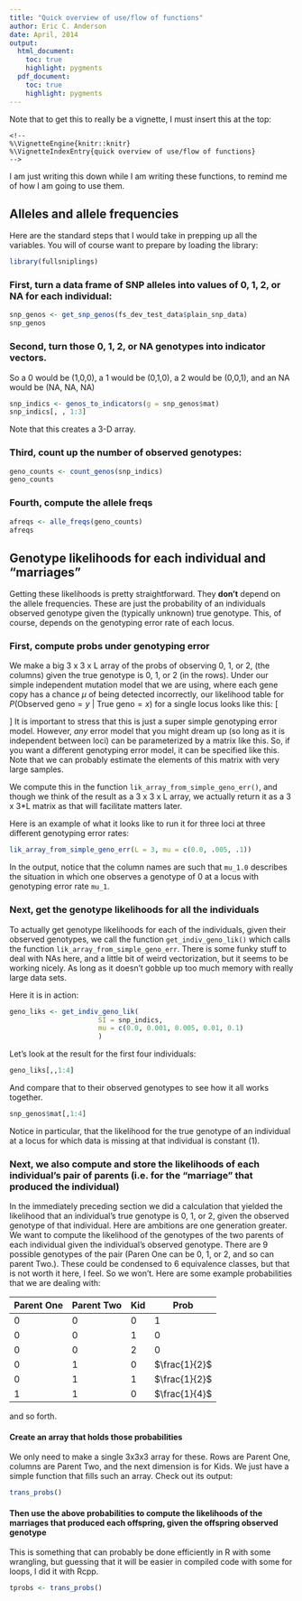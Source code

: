 ```yaml
---
title: "Quick overview of use/flow of functions"
author: Eric C. Anderson
date: April, 2014
output: 
  html_document:
    toc: true
    highlight: pygments
  pdf_document:
    toc: true
    highlight: pygments
---
```


Note that to get this to really be a vignette, I must insert this at the top:
```
<!--
%\VignetteEngine{knitr::knitr}
%\VignetteIndexEntry{quick overview of use/flow of functions}
-->
```

I am just writing this down while I am writing these functions, to remind me of how I am going to use them.

## Alleles and allele frequencies
Here are the standard steps that I would take in prepping up all the variables.  You will of
course want to prepare by loading the library:
```r
library(fullsniplings)
```
### First, turn a data frame of SNP alleles into values of 0, 1, 2, or NA for each individual: 
```r
snp_genos <- get_snp_genos(fs_dev_test_data$plain_snp_data)
snp_genos
```

### Second, turn those 0, 1, 2, or NA genotypes into indicator vectors.  
So a 0 would be (1,0,0), a 1 would be (0,1,0), a 2 would be (0,0,1), and an NA would be (NA, NA, NA)
```r
snp_indics <- genos_to_indicators(g = snp_genos$mat)
snp_indics[, , 1:3]
```
Note that this creates a 3-D array.

### Third, count up the number of observed genotypes:
```r
geno_counts <- count_genos(snp_indics)
geno_counts
```

### Fourth, compute the allele freqs
```r
afreqs <- alle_freqs(geno_counts)
afreqs
```

## Genotype likelihoods for each individual and "marriages"
Getting these likelihoods is pretty straightforward.  They **don't** depend on the allele frequencies.  These are just the
probability of an individuals observed genotype given the (typically unknown) true genotype.  This, of course, depends on the
genotyping error rate of each locus.

### First, compute probs under genotyping error
We make a big 3 x 3 x L array of the probs of observing 0, 1, or 2, (the columns) given the true genotype is 0, 1, or 2 (in the rows).  Under our simple independent mutation model that we are using, where each gene copy has a chance $\mu$ of being detected incorrectly, our likelihood table for $P(\text{Observed geno}=y~|~\text{True geno}=x)$ for a single locus looks like this:
\[
\begin{array}{lr|ccc}
& & & y & \\\\
&                             &      0           &          1           &     2         \\\\ 
\hline
&            0                &   (1-\mu)^2      &     2\mu(1-\mu)      &   \mu^2       \\\\
x~~&        1                &   \mu(1-\mu)     &    \mu^2 + (1-\mu)^2 &   \mu(1-\mu)  \\\\
&            2                &   \mu^2          &     2\mu(1-\mu)      &   (1-\mu)^2  \\\\
\end{array}
\]
It is important to stress that this is just a super simple genotyping error model.  However, 
*any* error model that you might dream up (so long as it is independent between loci) 
can be parameterized by a matrix like this.  So, if you want a different genotyping error
model, it can be specified like this.  Note that we can probably estimate the elements of
this matrix with very large samples.

We compute this in the function `lik_array_from_simple_geno_err()`, and though we think of the
result as a 3 x 3 x L array, we actually return it as a 3 x 3*L matrix as that will facilitate
matters later.

Here is an example of what it looks like to run it for three loci at three different
genotyping error rates:
```r
lik_array_from_simple_geno_err(L = 3, mu = c(0.0, .005, .1))
```
In the output, notice that the column names are such that `mu_1.0` describes the situation in
which one observes a genotype of 0 at a locus with genotyping error rate  `mu_1`.


### Next, get the genotype likelihoods for all the individuals
To actually get genotype likelihoods for each of the individuals, given their
observed genotypes, we call the function `get_indiv_geno_lik()` which calls the function 
`lik_array_from_simple_geno_err`.  There is some funky stuff to deal with NAs here, and 
a little bit of weird vectorization, but it seems to be working nicely.  As long as it doesn't
gobble up too much memory with really large data sets.

Here it is in action:
```r
geno_liks <- get_indiv_geno_lik(
                      SI = snp_indics, 
                      mu = c(0.0, 0.001, 0.005, 0.01, 0.1)
                      )
```
Let's look at the result for the first four individuals:
```r
geno_liks[,,1:4]
```
And compare that to their observed genotypes to see how it all works together.
```r
snp_genos$mat[,1:4]
```
Notice in particular, that the likelihood for the true genotype of an individual at a locus
for which data is missing at that individual is constant (1).

### Next, we also compute and store the likelihoods of each individual's pair of parents (i.e. for the "marriage" that produced the individual)
In the immediately preceding section we did a calculation that yielded the likelihood that an individual's
true genotype is 0, 1, or 2, given the observed genotype of that individual.  Here are ambitions are one generation greater.
We want to compute the likelihood of the genotypes of the two parents of each individual given the individual's observed
genotype.  There are 9 possible genotypes of the pair (Paren One can be 0, 1, or 2, and so can parent Two.).  These could be 
condensed to 6 equivalence classes, but that is not worth it here, I feel.  So we won't.  Here are some example probabilities
that we are dealing with:

Parent One  |  Parent Two   |   Kid       |  Prob
----------- | ------------  |  --------   |  ------
0           | 0             | 0           |  1
0           | 0             | 1           |  0
0           | 0             | 2           |  0
0           | 1             | 0           |  $\frac{1}{2}$
0           | 1             | 1           |  $\frac{1}{2}$
1           | 1             | 0           |  $\frac{1}{4}$

and so forth.

#### Create an array that holds those probabilities
We only need to make a single 3x3x3 array for these.  Rows are Parent One, columns are Parent Two,
and the next dimension is for Kids.
We just have a simple function that fills such an array. Check out its output:
```r
trans_probs()
```

#### Then use the above probabilities to compute the likelihoods of the marriages that produced each offspring, given the offspring observed genotype
This is something that can probably be done efficiently in R with some wrangling, but guessing that it will be easier in compiled
code with some for loops, I did it with Rcpp.

```r
tprobs <- trans_probs()
```